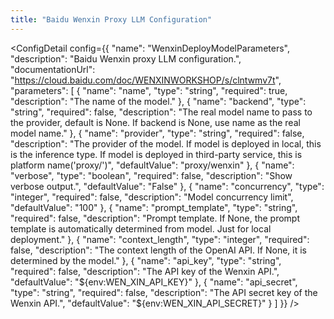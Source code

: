 ```yaml
---
title: "Baidu Wenxin Proxy LLM Configuration"
---
```



<ConfigDetail config={{
  "name": "WenxinDeployModelParameters",
  "description": "Baidu Wenxin proxy LLM configuration.",
  "documentationUrl": "https://cloud.baidu.com/doc/WENXINWORKSHOP/s/clntwmv7t",
  "parameters": [
    {
      "name": "name",
      "type": "string",
      "required": true,
      "description": "The name of the model."
    },
    {
      "name": "backend",
      "type": "string",
      "required": false,
      "description": "The real model name to pass to the provider, default is None. If backend is None, use name as the real model name."
    },
    {
      "name": "provider",
      "type": "string",
      "required": false,
      "description": "The provider of the model. If model is deployed in local, this is the inference type. If model is deployed in third-party service, this is platform name('proxy/<platform>')",
      "defaultValue": "proxy/wenxin"
    },
    {
      "name": "verbose",
      "type": "boolean",
      "required": false,
      "description": "Show verbose output.",
      "defaultValue": "False"
    },
    {
      "name": "concurrency",
      "type": "integer",
      "required": false,
      "description": "Model concurrency limit",
      "defaultValue": "100"
    },
    {
      "name": "prompt_template",
      "type": "string",
      "required": false,
      "description": "Prompt template. If None, the prompt template is automatically determined from model. Just for local deployment."
    },
    {
      "name": "context_length",
      "type": "integer",
      "required": false,
      "description": "The context length of the OpenAI API. If None, it is determined by the model."
    },
    {
      "name": "api_key",
      "type": "string",
      "required": false,
      "description": "The API key of the Wenxin API.",
      "defaultValue": "${env:WEN_XIN_API_KEY}"
    },
    {
      "name": "api_secret",
      "type": "string",
      "required": false,
      "description": "The API secret key of the Wenxin API.",
      "defaultValue": "${env:WEN_XIN_API_SECRET}"
    }
  ]
}} />

